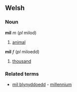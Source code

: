 ==Welsh==
===Noun===
'''mil''' ''m'' (''pl'' milod)
# [[animal]]
'''mil''' ''f'' (''pl'' miloedd)
# [[thousand]]
===Related terms===
* [[mil blynyddoedd]] - [[millennium]]